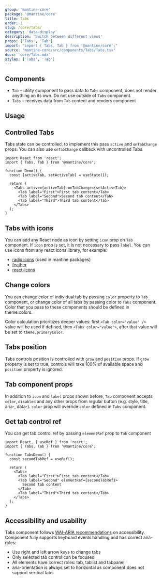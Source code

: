 ```yaml
---
group: 'mantine-core'
package: '@mantine/core'
title: Tabs
order: 1
slug: /core/tabs/
category: 'data-display'
description: 'Switch between different views'
props: ['Tabs', 'Tab']
import: "import { Tabs, Tab } from '@mantine/core';"
source: 'mantine-core/src/components/Tabs/Tabs.tsx'
docs: 'core/Tabs.mdx'
styles: ['Tabs', 'Tab']
---
```



## Components

- `Tab` – utility component to pass data to `Tabs` component, does not render anything on its own. Do not use outside of `Tabs` component.
- `Tabs` – receives data from `Tab` content and renders component

## Usage

<Demo data={TabsDemos.colorsConfigurator} />

## Controlled Tabs

Tabs state can be controlled, to implement this pass `active` and `onTabChange` props.
You can also use `onTabChange` callback with uncontrolled Tabs.

```tsx
import React from 'react';
import { Tabs, Tab } from '@mantine/core';

function Demo() {
  const [activeTab, setActiveTab] = useState(1);

  return (
    <Tabs active={activeTab} onTabChange={setActiveTab}>
      <Tab label="First">First tab content</Tab>
      <Tab label="Second">Second tab content</Tab>
      <Tab label="Third">Third tab content</Tab>
    </Tabs>
  );
}
```

## Tabs with icons

You can add any React node as icon by setting `icon` prop on `Tab` component.
If `icon` prop is set, it is not necessary to pass `label`. You can use icons from any react icons library, for example:

- [radix icons](https://icons.modulz.app/) (used in mantine packages)
- [feather](https://feathericons.com/)
- [react-icons](https://react-icons.github.io/react-icons)

<Demo data={TabsDemos.icons} />

## Change colors

You can change color of individual tab by passing `color` property to `Tab` component,
or change color of all tabs by passing color to `Tabs` component.
Color that you pass to these components should be defined in <GatsbyLink to="/pages/theming/">theme.colors</GatsbyLink>.

Color calculation prioritizes deeper values: first `<Tab color="value" />` value will be used if defined, then `<Tabs color="value">`, after that value will be set to `theme.primaryColor`.

<Demo data={TabsDemos.colors} />

## Tabs position

Tabs controls position is controlled with `grow` and `position` props.
If `grow` property is set to true, controls will take 100% of available space
and `position` property is ignored.

<Demo data={TabsDemos.positionConfigurator} />

## Tab component props

In addition to `icon` and `label` props shown before,
`Tab` component accepts `color`, `disabled` and any other props from regular button (e.g. style, title, aria-, data-).
`color` prop will override `color` defined in `Tabs` component.

<Demo data={TabsDemos.tabProps} />

## Get tab control ref

You can get tab control ref by passing `elementRef` prop to `Tab` component

```tsx
import React, { useRef } from 'react';
import { Tabs, Tab } from '@mantine/core';

function TabsDemo() {
  const secondTabRef = useRef();

  return (
    <Tabs>
      <Tab label="First">First tab content</Tab>
      <Tab label="Second" elementRef={secondTabRef}>
        Second tab content
      </Tab>
      <Tab label="Third">Third tab content</Tab>
    </Tabs>
  );
}
```

## Accessibility and usability

Tabs component follows [WAI-ARIA recommendations](https://www.w3.org/TR/wai-aria-practices/examples/tabs/tabs-2/tabs.html) on accessibility.
Component fully supports keyboard events handling and has correct aria-roles:

- Use right and left arrow keys to change tabs
- Only selected tab control can be focused
- All elements have correct roles: tab, tablist and tabpanel
- aria-orientation is always set to horizontal as component does not support vertical tabs
